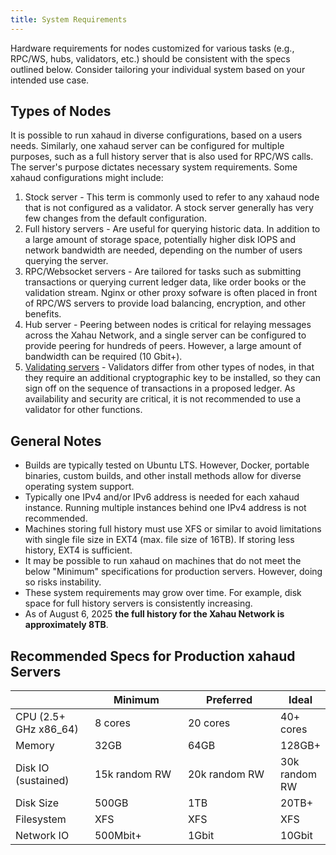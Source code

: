 ```yaml
---
title: System Requirements
---
```

Hardware requirements for nodes customized for various tasks (e.g., RPC/WS, hubs, validators, etc.) should be consistent with the specs outlined below. Consider tailoring your individual system based on your intended use case.

## Types of Nodes
It is possible to run xahaud in diverse configurations, based on a users needs. Similarly, one xahaud server can be configured for multiple purposes, such as a full history server that is also used for RPC/WS calls. The server's purpose dictates necessary system requirements. Some xahaud configurations might include:
1. Stock server - This term is commonly used to refer to any xahaud node that is not configured as a validator. A stock server generally has very few changes from the default configuration.
2. Full history servers - Are useful for querying historic data. In addition to a large amount of storage space, potentially higher disk IOPS and network bandwidth are needed, depending on the number of users querying the server.
3. RPC/Websocket servers - Are tailored for tasks such as submitting transactions or querying current ledger data, like order books or the validation stream. Nginx or other proxy sofware is often placed in front of RPC/WS servers to provide load balancing, encryption, and other benefits.
4. Hub server - Peering between nodes is critical for relaying messages across the Xahau Network, and a single server can be configured to provide peering for hundreds of peers. However, a large amount of bandwidth can be required (10 Gbit+).
5. [Validating servers](../enabling-validation) - Validators differ from other types of nodes, in that they require an additional cryptographic key to be installed, so they can sign off on the sequence of transactions in a proposed ledger. As availability and security are critical, it is not recommended to use a validator for other functions.

## General Notes
* Builds are typically tested on Ubuntu LTS. However, Docker, portable binaries, custom builds, and other install methods allow for diverse operating system support.
* Typically one IPv4 and/or IPv6 address is needed for each xahaud instance. Running multiple instances behind one IPv4 address is not recommended.
* Machines storing full history must use XFS or similar to avoid limitations with single file size in EXT4 (max. file size of 16TB). If storing less history, EXT4 is sufficient.
* It may be possible to run xahaud on machines that do not meet the below "Minimum" specifications for production servers. However, doing so risks instability.
* These system requirements may grow over time. For example, disk space for full history servers is consistently increasing.
* As of August 6, 2025 <strong>the full history for the Xahau Network is approximately 8TB</strong>.

## Recommended Specs for Production xahaud Servers

<table><thead><tr><th width="140"></th><th width="200">Minimum</th><th width="199">Preferred</th><th>Ideal</th></tr></thead><tbody><tr><td>CPU (2.5+ GHz x86_64)</td><td>8 cores</td><td>20 cores</td><td>40+ cores</td></tr><tr><td>Memory</td><td>32GB</td><td>64GB</td><td>128GB+</td></tr><tr><td>Disk IO (sustained)</td><td>15k random RW</td><td>20k random RW</td><td>30k random RW</td></tr><tr><td>Disk Size</td><td>500GB</td><td>1TB</td><td>20TB+</td></tr><tr><td>Filesystem</td><td>XFS</td><td>XFS</td><td>XFS</td></tr><tr><td>Network IO</td><td>500Mbit+</td><td>1Gbit</td><td>10Gbit</td></tr></tbody></table>
